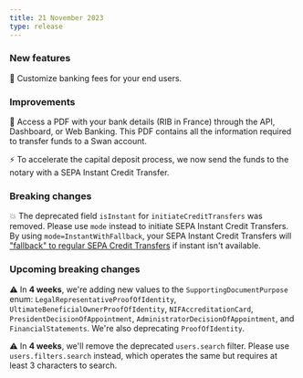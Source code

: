 ```yaml
---
title: 21 November 2023
type: release
---
```


### New features

💸 Customize banking fees for your end users.

### Improvements

🏦 Access a PDF with your bank details (RIB in France) through the API, Dashboard, or Web Banking.
This PDF contains all the information required to transfer funds to a Swan account.

⚡ To accelerate the capital deposit process, we now send the funds to the notary with a SEPA Instant Credit Transfer.

### Breaking changes

💥 The deprecated field `isInstant` for `initiateCreditTransfers` was removed.
Please use `mode` instead to initiate SEPA Instant Credit Transfers.
By using `mode=InstantWithFallback`, your SEPA Instant Credit Transfers will ["fallback" to regular SEPA Credit Transfers](/topics/payments/credit-transfers/sepa/#instant-fallback) if instant isn't available.

### Upcoming breaking changes

⚠️ In **4 weeks**, we're adding new values to the `SupportingDocumentPurpose` enum: `LegalRepresentativeProofOfIdentity`, `UltimateBeneficialOwnerProofOfIdentity`, `NIFAccreditationCard`, `PresidentDecisionOfAppointment`, `AdministratorDecisionOfAppointment`, and `FinancialStatements`.
We're also deprecating `ProofOfIdentity`.

⚠️ In **4 weeks**, we'll remove the deprecated `users.search` filter.
Please use `users.filters.search` instead, which operates the same but requires at least 3 characters to search.
